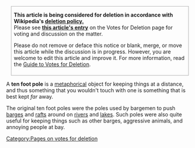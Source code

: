 <div class="boilerplate metadata toccolours" id="vfd" style="margin: 0 2.5%; padding: 0 7px 7px 7px; border: 1px solid #aaa;">
'''This article is being considered for deletion in accordance with Wikipedia's [[Wikipedia:Deletion policy|deletion policy]][[Template:Vfd|.]]'''<br>
Please see '''[[Wikipedia:Votes for deletion/{{PAGENAME}}|this article's entry]]''' on the Votes for Deletion page for voting and discussion on the matter.

Please do not remove or deface this notice or blank, merge, or move this article while the discussion is in progress. However, you are welcome to edit this article and improve it. For more information, read the [[Wikipedia:Guide to Votes for deletion|Guide to Votes for Deletion]].</div>[[Category:Pages on votes for deletion]]
A '''ten foot pole''' is a [[metaphor]]ical object for keeping things at a distance, and thus something that you wouldn't touch with one is something that is best kept ''far'' away.

The original ten foot poles were the poles used by bargemen to push [[barge]]s and [[raft]]s around on [[river]]s and [[lake]]s.  Such poles were also quite useful for keeping things such as other barges, aggressive animals, and annoying people at bay.